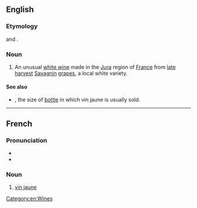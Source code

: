 ==English==

===Etymology===
{{etyl|fr|en}} {{m|fr|vin||wine}} and {{m|fr|jaune||yellow}}.

===Noun===
{{wikipedia}}
{{en-noun|vins jaunes}}

# An unusual [[white wine]] made in the [[Jura]] region of [[France]] from [[late harvest]] [[Savagnin]] [[grapes]], a local white variety.

====See also====
* {{l|en|clavelin}}, the size of [[bottle]] in which vin jaune is usually sold.

[[Category:en:Wines]]

----

==French==

===Pronunciation===
* {{fr-IPA}}
* {{audio|fr|LL-Q150 (fra)-WikiLucas00-vin jaune.wav|Audio}}

===Noun===
{{fr-noun|m}}

# [[vin jaune#English|vin jaune]]

{{C|fr|Wines}}
